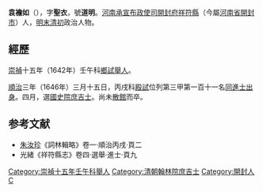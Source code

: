 '''袁襜如'''（{{bd|？年||？年|catIdx=Y袁}}），字'''聖衣'''，號'''道明'''。[[河南承宣布政使司|河南承宣布政使司]][[開封府|開封府]][[祥符縣|祥符縣]]（今屬[[河南省|河南省]][[開封市|開封市]]）人，[[明末|明末]][[清初|清初]]政治人物。

==經歷==
[[崇禎|崇禎]]十五年（1642年）壬午科[[鄉試|鄉試]][[舉人|舉人]]。

[[順治|順治]]三年（1646年）三月十五日，丙戌科[[殿試|殿試]]位列第三甲第一百十一名[[同進士出身|同進士出身]]。四月，選[[國史院|國史院]][[庶吉士|庶吉士]]。尚未[[散館|散館]]而卒。

==参考文献==
<div class="references-small">
<references></references>
</div>
*[[朱汝珍|朱汝珍]]《詞林輯略》卷一·順治丙戌·頁二
*光緒《祥符縣志》卷四·選舉·進士·頁九

{{順治三年丙戌科殿試金榜}}
{{DEFAULTSORT:Y袁}}
[[Category:崇禎十五年壬午科舉人|Category:崇禎十五年壬午科舉人]]
[[Category:清朝翰林院庶吉士|Category:清朝翰林院庶吉士]]
[[Category:開封人|Category:開封人]]
[[Category:袁姓|C]]